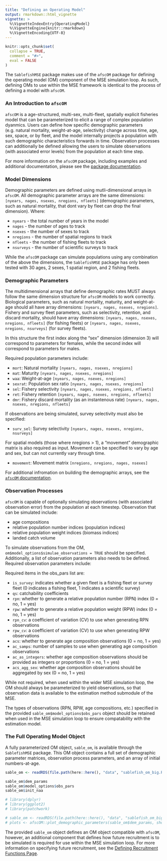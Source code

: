 ```yaml
---
title: "Defining an Operating Model"
output: rmarkdown::html_vignette
vignette: >
  %\VignetteIndexEntry{OperatingModel}
  %\VignetteEngine{knitr::rmarkdown}
  %\VignetteEncoding{UTF-8}
--- 
```


```r
knitr::opts_chunk$set(
  collapse = TRUE,
  comment = "#>",
  eval = FALSE
)
```

The `SablefishMSE` package makes use of the `afscOM` package for defining the operating model (OM) component of the MSE simulation loop. As such, defining OMs to use within the MSE framework is identical to the process of defining a model with `afscOM`.

### An Introduction to `afscOM`
`afscOM` is a age-structured, multi-sex, multi-fleet, spatially explicit fisheries model that can be parameterized to elicit a range of complex population dyanmics. Users can define how specific demographic parameters (e.g. natural mortality, weight-at-age, selectivity) change across time, age, sex, space, or by fleet, and the model internally projects a population with such demographic characteristics forwards in time. Observation processes can additionally be defined allowing the users to simulate observations (with associated error levels) from the population at each time step.

For more information on the `afscOM` package, including examples and additional documentation, please see the [package documentation](https://benwilliams-noaa.github.io/afscOM).

### Model Dimensions
Demographic parameters are defined using mutli-dimensional arrays in `afscOM`. All demographic parameter arrays are the same dimensions: `[nyears, nages, nsexes, nregions, nfleets]` (demographic parameters, such as natural mortality, that dont vary by fleet can drop the final dimension). Where:

- `nyears` - the total number of years in the model
- `nages` - the number of ages to track
- `nsexes` - the number of sexes to track
- `nregions` - the number of spatial regions to track
- `nfleets` - the number of fishing fleets to track
- `nsurveys` - the number of scientific surveys to track

While the `afscOM` package can simulate populations using any combination of the above the dimensions, the `SablefishMSE` package has only been tested with 30 ages, 2 sexes, 1 spatial region, and 2 fishing fleets. 

### Demographic Parameters

The multidimensional arrays that define demographic rates MUST always follow the same dimension structure for `afscOM` models to work correctly. Biological parameters, such as natural mortality, maturity, and weight-at-age should all have array dimensions: `[nyears, nages, nsexes, nregions]`. Fishery and survey fleet parameters, such as selectivity, retention, and discard mortality, should have array dimensions: `[nyears, nages, nsexes, nregions, nfleets]` (for fishing fleets) or `[nyears, nages, nsexes, nregions, nsurveys]` (for survey fleets).

In this structure the first index along the “sex” dimension (dimension 3) will correspond to parameters for females, while the second index will correspond to parameters for males.

Required population parameters include:

- `mort`: Natural mortality `[nyears, nages, nsexes, nregions]`
- `mat`: Maturity `[nyears, nages, nsexes, nregions]`
- `waa`: Weight-at-age `[nyears, nages, nsexes, nregions]`
- `sexrat`: Population sex ratio `[nyears, nages, nsexes, nregions]`
- `sel`: Fishery selectivity `[nyears, nages, nsexes, nregions, nfleets]`
- `ret`: Fishery retention `[nyears, nages, nsexes, nregions, nfleets]`
- `dmr`: Fishery discard mortality (as an instantenous rate) `[nyears, nages, nsexes, nregions, nfleets]`

If observations are being simulated, survey selectivity must also be specified:

- `surv_sel`: Survey selectivity `[nyears, nages, nsexes, nregions, nsurveys]`

For spatial models (those where nregions > 1), a “movement” demographic matrix is also required as input. Movement can be specified to vary by age and sex, but can not currently vary through time.

- `movement`: Movement matrix `[nregions, nregions, nages, nsexes]`

For additional infromation on building the demographic arrays, see the [`afscOM` documentation](https://benwilliams-noaa.github.io/afscOM/articles/specifying_demographic_parameters.html).

### Observation Processes
`afscOM` is capable of optionally simulating observations (with associated observation error) from the population at each timestep. Observation that can be simulated include:

- age compositions
- relative population number indices (population indices)
- relative population weight indices (biomass indices)
- landed catch volume

To simulate observations from the OM, `om$model_options$simulae_observations = TRUE` should be specified. Additionally, a list of observation parameters also needs to be defined. Required observation parameters include:

Required items in the obs_pars list are:

- `is_survey`: indicates whether a given fleet is a fishing fleet or survey fleet (0 indicates a fishing fleet, 1 indicates a scientific survey)
- `qs`: catchability coefficients
- `rpn`: whether to generate a relative population number (RPN) index (0 = no, 1 = yes)
- `rpw`: whether to generate a relative population weight (RPW) index (0 = no, 1 = yes)
- `rpn_cv`: a coefficient of variation (CV) to use when generating RPN observations
- `rpw_cv`: a coefficient of variation (CV) to use when generating RPW observations
- `acs`: whether to generate age composition observations (0 = no, 1 = yes)
- `ac_samps`: number of samples to use when generating age composition observations
- `ac_as_integers`: whether age composition observations should be provided as integers or proportions (0 = no, 1 = yes)
- `acs_agg_sex`: whether age composition observations should be aggregated by sex (0 = no, 1 = yes)

While not required, when used within the wider MSE simulation loop, the OM should always be parameterized to yield observations, so that observation data is available to the estimation method submodule of the MSE. 

The types of observations (RPN, RPW, age compositions, etc.) specified in the provided `sable_om$model_options$obs_pars` object should be retained when used in the MSE simulation loop to ensure compatability with the estimation model.

### The Full Operating Model Object
A fully parameterized OM object, `sable_om`, is available through the `SablefishMSE` package. This OM object contains a full set of demographic parameter matrices, observation process parameters, and an array of initial numbers-at-age.

```r
sable_om <- readRDS(file.path(here::here(), "data", "sablefish_om_big.RDS"))

sable_om$dem_params
sable_om$model_options$obs_pars
sable_om$init_naa

```

```r
# library(dplyr)
# library(ggplot2)
# library(patchwork)

# sable_om <- readRDS(file.path(here::here(), "data", "sablefish_om_big.RDS"))
# plots <- afscOM::plot_demographic_parameters(sable_om$dem_params, show_plots = TRUE)

```

The provided `sable_om` object defines an OM object compatible with `afscOM`, however, an additional component that defines how future recruitment is to be simulated is required for use within the MSE simulation loop. For more information on specifying future recruitment, see the [Defining Recruitment Functions Page](02_recruitment.html).